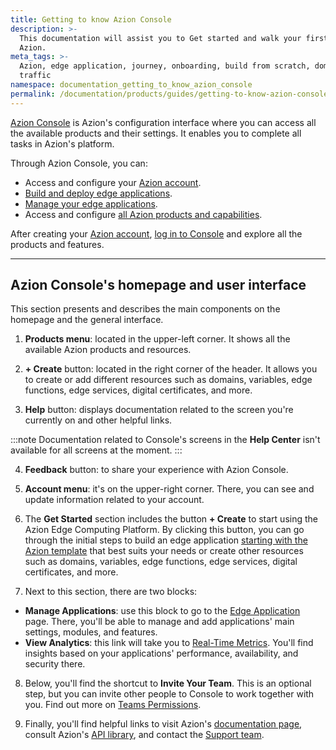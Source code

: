 ```yaml
---
title: Getting to know Azion Console
description: >-
  This documentation will assist you to Get started and walk your first steps on
  Azion.
meta_tags: >-
  Azion, edge application, journey, onboarding, build from scratch, domain,
  traffic
namespace: documentation_getting_to_know_azion_console
permalink: /documentation/products/guides/getting-to-know-azion-console/
---
```


[Azion Console](https://console.azion.com) is Azion's configuration interface where you can access all the available products and their settings. It enables you to complete all tasks in Azion's platform. 

Through Azion Console, you can:

- Access and configure your [Azion account](/en/documentation/products/accounts/creating-account/).
- [Build and deploy edge applications](/en/documentation/products/build/edge-application/).
- [Manage your edge applications](/en/documentation/products/guides/build/configure-main-settings/).
- Access and configure [all Azion products and capabilities](/en/documentation/).

After creating your [Azion account](/en/documentation/products/accounts/creating-account/), [log in to Console](https://console.azion.com) and explore all the products and features.

---

## Azion Console's homepage and user interface

This section presents and describes the main components on the homepage and the general interface.

1. **Products menu**: located in the upper-left corner. It shows all the available Azion products and resources.

2. **+ Create** button: located in the right corner of the header. It allows you to create or add different resources such as domains, variables, edge functions, edge services, digital certificates, and more.

3. **Help** button: displays documentation related to the screen you're currently on and other helpful links.

:::note
Documentation related to Console's screens in the **Help Center** isn't available for all screens at the moment.
:::

4. **Feedback** button: to share your experience with Azion Console. 

5. **Account menu**: it's on the upper-right corner. There, you can see and update information related to your account.

6. The **Get Started** section includes the button **+ Create** to start using the Azion Edge Computing Platform. By clicking this button, you can go through the initial steps to build an edge application [starting with the Azion template](/en/documentation/products/use-a-template-via-azion-console/) that best suits your needs or create other resources such as domains, variables, edge functions, edge services, digital certificates, and more.

7. Next to this section, there are two blocks:
- **Manage Applications**: use this block to go to the [Edge Application](/en/documentation/products/build/edge-application/) page. There, you'll be able to manage and add applications' main settings, modules, and features.
- **View Analytics**: this link will take you to [Real-Time Metrics](/en/documentation/products/observe/real-time-metrics/). You'll find insights based on your applications' performance, availability, and security there.

8. Below, you'll find the shortcut to **Invite Your Team**. This is an optional step, but you can invite other people to Console to work together with you. Find out more on [Teams Permissions](/en/documentation/products/accounts/teams-permissions/).

9. Finally, you'll find helpful links to visit Azion's [documentation page](/en/documentation/), consult Azion's [API library](https://api.azion.com/), and contact the [Support team](https://tickets.azion.com/en/support/loginen/support/login).



